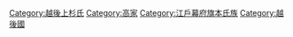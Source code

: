 [[Category:越後上杉氏|Category:越後上杉氏]]
[[Category:高家|Category:高家]]
[[Category:江戶幕府旗本氏族|Category:江戶幕府旗本氏族]]
[[Category:越後國|Category:越後國]]